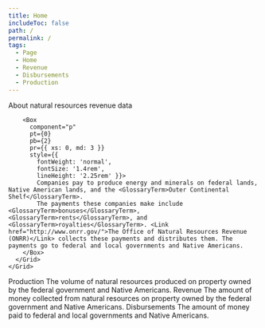 ```yaml
---
title: Home
includeToc: false
path: /
permalink: /
tags:
  - Page
  - Home
  - Revenue
  - Disbursements
  - Production
---
```



<DataFilterProviderWrapper defaults='home_data_filter_default'>
  <Box
    style={{
      width: "100%",
      padding: "0 0 10px",
    }}>
  <Container maxWidth="lg">
    <Grid container spacing={0}>
      <Grid item xs={12} md={12}>
        <Typography variant="h2" component="h1">About natural resources revenue data</Typography>
        
        <Box
          component="p"
          pt={0}
          pb={2}
          pr={{ xs: 0, md: 3 }}
          style={{
            fontWeight: 'normal',
            fontSize: '1.4rem',
            lineHeight: '2.25rem' }}>
            Companies pay to produce energy and minerals on federal lands, Native American lands, and the <GlossaryTerm>Outer Continental Shelf</GlossaryTerm>.
            The payments these companies make include <GlossaryTerm>bonuses</GlossaryTerm>, <GlossaryTerm>rents</GlossaryTerm>, and <GlossaryTerm>royalties</GlossaryTerm>. <Link href="http://www.onrr.gov/">The Office of Natural Resources Revenue (ONRR)</Link> collects these payments and distributes them. The payments go to federal and local governments and Native Americans.
        </Box>
      </Grid>
    </Grid>
  </Container>
  </Box>
  <Container maxWidth="lg">
    <Box mb={2}>
      <Grid container spacing={2}>
        <Grid item xs={12} lg={8}>
          <Tabtastic selectedTab={props.location.search}>
            <TabtasticTab label="Production" mdxType="TabtasticTab">
              <Grid container spacing={4}>
                <Grid item xs={12}>
                  <Typography variant="h2">
                    Production
                  </Typography>
                  <Typography variant="body1">
                    The volume of natural resources produced on property owned by the federal government and Native Americans.
                  </Typography>
                </Grid>
                <Grid item xs={12} lg={12}>
                  <TotalProduction />
                </Grid>
                <Grid item xs={12}>
                  <ExploreProduction />
                </Grid>
              </Grid>
            </TabtasticTab>
            <TabtasticTab label="Revenue" mdxType="TabtasticTab">
              <Grid container m={0} spacing={4}>
                <Grid item xs={12}>
                  <Typography variant="h2">
                    Revenue
                  </Typography>
                  <Typography variant="body1">
                    The amount of money collected from natural resources on property owned by the federal government and Native Americans.
                  </Typography>
                </Grid>
                <Grid item xs={12}>
                  <HomeDataFilters />
                </Grid>
                <Grid item xs={12} lg={12}>
                  <TotalRevenue />
                </Grid>
                <Grid item xs={12}>
                  <ExploreRevenue />
                </Grid>
              </Grid>
            </TabtasticTab>
            <TabtasticTab label="Disbursements" mdxType="TabtasticTab">
              <Grid container spacing={4}>
                <Grid item xs={12}>
                  <Typography variant="h2">
                    Disbursements
                  </Typography>
                  <Typography variant="body1">
                    The amount of money paid to federal and local governments and Native Americans.
                  </Typography>
                </Grid>
                <Grid item xs={12} lg={12}>
                  <TotalDisbursements />
                </Grid>
                <Grid item xs={12}>
                  <ExploreDisbursements />
                </Grid>
              </Grid>
            </TabtasticTab>
          </Tabtastic>
        </Grid>
        <Grid item xs={12} lg={4}>
          <FYAtAGlance />
          <Box bgcolor="primary.main" mb={2} pt={0.5} pb={2} pl={3} pr={3} borderRadius={10}>
            <MonthlyFactSheet />
          </Box>
          <Box bgcolor="primary.main" mb={4} pt={0.5} pb={2} pl={3} pr={3} borderRadius={10}>
            <WhatsNew />
          </Box>
        </Grid>
      </Grid>
    </Box>

  </Container>
  <Hidden mdUp>
    <Container maxWidth={false} component="section" style={{ backgroundColor: '#f0f6fa' }}>
      <Container maxWidth="lg">
        <Box pt={4} pb={4}>
          <WhatsNew />
        </Box>
      </Container>
    </Container>
  </Hidden>
</DataFilterProviderWrapper>
